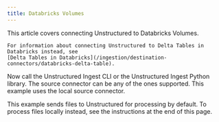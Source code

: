 ```yaml
---
title: Databricks Volumes
---
```


<Note>
    This article covers connecting Unstructured to Databricks Volumes.
    
    For information about connecting Unstructured to Delta Tables in Databricks instead, see 
    [Delta Tables in Databricks](/ingestion/destination-connectors/databricks-delta-table).
</Note>


<SharedDatabricksVolumes />

Now call the Unstructured Ingest CLI or the Unstructured Ingest Python library.  The source connector can be any of the ones supported. This example uses the local source connector.

This example sends files to Unstructured for processing by default. To process files locally instead, see the instructions at the end of this page.


<CodeGroup>
  <DatabricksVolumesAPISh />
  <DatabricksVolumesAPIPyV2 />
  <DatabricksVolumesAPIPyV1 />
</CodeGroup>


<SharedPartitionByAPIOSS/>

